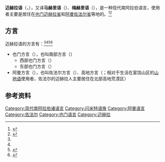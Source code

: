 {{Infobox language|name=迈赫拉语|map=[[File:Modern_South_Arabian_Languages.svg|center]]|pronunciation=|states=[[也门|也门]][[迈赫拉省|迈赫拉省]]、[[阿曼|阿曼]][[佐法尔省|佐法尔省]]|ethnicity={{le|迈赫拉人|Mehri people}}|speakers=估计100,000|date=2020|ref=<ref>{{Cite book|title=Arabic and Contact-induced Change|last=Bettega|first=S.|publisher=Simone Bettega|year=2020|isbn=978-3-96110-251-8|location=Berlin, Germany|pages=351–369|url=https://langsci-press.org/catalog/view/235/1818/1844-1|chapter=Modern South Arabian Languages|last2=Gasparini|first2=F.|editor-last=Lucas|editor-first=C.|editor2-last=Manfredi|editor2-first=S.|access-date=2020-10-02|archive-date=2020-12-02|archive-url=https://web.archive.org/web/20201202180541/https://langsci-press.org/catalog/view/235/1818/1844-1|dead-url=no}}</ref>|familycolor=Afro-Asiatic|fam2=[[闪米特语族|闪米特语族]]|fam3=[[西闪米特语支|西闪米特语支]]|fam4={{le|南闪米特语支|South Semitic languages}}|fam5={{le|现代南阿拉伯诸语言|Modern South Arabian languages}}|iso3=gdq|glotto=mehr1241|glottorefname=Mehri|nativename=|region=|iso1=|iso2=|script=|fam1=|vitality=}}

'''迈赫拉语'''（{{lang-ar|المهرية}}，{{lang|la|''Al-Mahrīyah''}}），又译'''马赫里语'''（{{lang-en|Mahri}}）、'''梅赫里语'''（{{lang-en|Mehri}}），是一种现代南阿拉伯语言，使用者主要是居住在[[也门|也门]][[迈赫拉省|迈赫拉省]]和[[阿曼|阿曼]][[佐法尔省|佐法尔省]]等地的{{le|迈赫拉人|Mehri people}}。<ref name=":0">{{Cite book|url=https://www.worldcat.org/oclc/15196384|publisher=Routledge|location=Abingdon-on-Thames, UK|isbn=0-7286-0137-0|oclc=15196384|last=Johnstone|title=Mehri Lexicon and English-Mehri Word-list|first=T. M.|year=2006|pages=|origyear=1987}}</ref><ref name=":1">{{Cite book|url=https://www.worldcat.org/oclc/810336004|publisher=Brill|location=Leiden, Netherlands|isbn=978-90-04-18762-7|oclc=810336004|last=Rubin|title=The Mehri Language of Oman|first=A. D.|year=2010|pages=}}</ref>

== 方言 ==
迈赫拉语的方言有：<ref name=":0" /><ref name=":1" /><ref>{{Cite book|chapter=Mahri or Mehri?|url=https://whenmelodiesgather.supdigital.org/wmg/mahri-or-mehri-2|location=Redwood City, CA, US|isbn=978-1-5036-0525-1|oclc=1038057636|last=Liebhaber|title=When Melodies Gather: Oral Art of the Mahra|first=S.|publisher=Stanford University Press|year=2018|pages=|access-date=2020-09-30|archive-date=2020-09-21|archive-url=https://web.archive.org/web/20200921002921/http://whenmelodiesgather.supdigital.org/wmg/mahri-or-mehri-2|dead-url=no}}</ref><ref>{{Cite book|url=https://www.researchgate.net/publication/287209596_The_Structure_of_Mehri|location=Wiesbaden, Germany|isbn=978-3-447-19255-2|oclc=889313202|first=Janet C. E.|last=Watson|title=The Structure of Mehri|publisher=Harrassowitz Verlag|year=2012|access-date=2021-03-31|archive-date=2021-03-07|archive-url=https://web.archive.org/web/20210307101154/https://www.researchgate.net/publication/287209596_The_Structure_of_Mehri|dead-url=no}}</ref>

* 也门方言（{{lang|en|Yemeni Mehri}}），也叫南部方言（{{lang|en|Southern Mehri}}）
** 西部也门方言（{{lang|en|Western Yemeni Mehri}}）
** 东部也门方言（{{lang|en|Eastern Yemeni Mehri}}）
* 阿曼方言（{{lang|en|Omani Mehri}}），也叫佐法尔方言（{{lang|en|Dhofari Mehri}}）、高地方言（{{lang|en|Nagd Mehri}}；相对于生活在富饶山区的[[山地语|山地语]]使用者，佐法尔的迈赫拉人主要居住在北部高地荒漠区）

== 参考资料 ==
{{reflist}}

[[Category:现代南阿拉伯诸语言|Category:现代南阿拉伯诸语言]]
[[Category:闪米特语族|Category:闪米特语族]]
[[Category:阿曼语言|Category:阿曼语言]]
[[Category:佐法尔|Category:佐法尔]]
[[Category:也门语言|Category:也门语言]]
[[Category:迈赫拉|Category:迈赫拉]]
